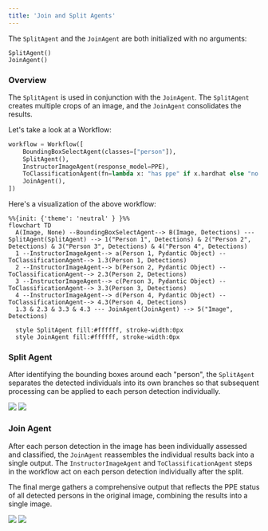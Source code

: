 ```yaml
---
title: 'Join and Split Agents'
---
```


The `SplitAgent` and the `JoinAgent` are both initialized with no arguments: 

```
SplitAgent()
JoinAgent()
```

### Overview

The `SplitAgent` is used in conjunction with the `JoinAgent`. The `SplitAgent` creates multiple crops of an image, and the `JoinAgent` consolidates the results.

Let's take a look at a Workflow:

```python example_1.py
workflow = Workflow([
    BoundingBoxSelectAgent(classes=["person"]),
    SplitAgent(),
    InstructorImageAgent(response_model=PPE),
    ToClassificationAgent(fn=lambda x: "has ppe" if x.hardhat else "no ppe"),
    JoinAgent(),
])
```

Here's a visualization of the above workflow:

```mermaid
%%{init: {'theme': 'neutral' } }%%
flowchart TD
  A(Image, None) --BoundingBoxSelectAgent--> B(Image, Detections) --- SplitAgent(SplitAgent) --> 1("Person 1", Detections) & 2("Person 2", Detections) & 3("Person 3", Detections) & 4("Person 4", Detections)
  1 --InstructorImageAgent--> a(Person 1, Pydantic Object) --ToClassificationAgent--> 1.3(Person 1, Detections)
  2 --InstructorImageAgent--> b(Person 2, Pydantic Object) --ToClassificationAgent--> 2.3(Person 2, Detections)
  3 --InstructorImageAgent--> c(Person 3, Pydantic Object) --ToClassificationAgent--> 3.3(Person 3, Detections)
  4 --InstructorImageAgent--> d(Person 4, Pydantic Object) --ToClassificationAgent--> 4.3(Person 4, Detections)
  1.3 & 2.3 & 3.3 & 4.3 --- JoinAgent(JoinAgent) --> 5("Image", Detections)

  style SplitAgent fill:#ffffff, stroke-width:0px
  style JoinAgent fill:#ffffff, stroke-width:0px
```

### Split Agent

After identifying the bounding boxes around each "person", the `SplitAgent` separates the detected individuals into its own branches so that subsequent processing can be applied to each person detection individually.

<Frame caption="The result after bounding box detection">
  <img src="/agents/general-utility-agents/bb.png" />
</Frame>

<Frame caption="Each person is split into its own processing branch">
  <img src="/agents/general-utility-agents/split.png" />
</Frame>

### Join Agent

After each person detection in the image has been individually assessed and classified, the `JoinAgent` reassembles the individual results back into a single output. The `InstructorImageAgent` and `ToClassificationAgent` steps in the workflow act on each person detection individually after the split.

The final merge gathers a comprehensive output that reflects the PPE status of all detected persons in the original image, combining the results into a single image.

<Frame caption="The result of classifying each person detection">
  <img src="/agents/general-utility-agents/join.png" />
</Frame>

<Frame caption="The final joined output">
  <img src="/agents/general-utility-agents/final.png" />
</Frame>